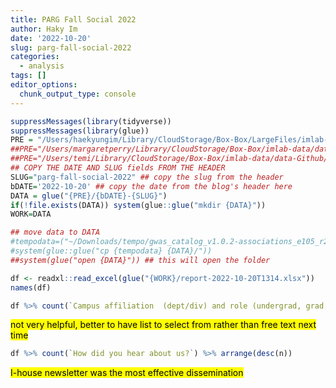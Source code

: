 ```yaml
---
title: PARG Fall Social 2022
author: Haky Im
date: '2022-10-20'
slug: parg-fall-social-2022
categories:
  - analysis
tags: []
editor_options: 
  chunk_output_type: console
---
```


```r
suppressMessages(library(tidyverse))
suppressMessages(library(glue))
PRE = "/Users/haekyungim/Library/CloudStorage/Box-Box/LargeFiles/imlab-data/data-Github/web-data"
##PRE="/Users/margaretperry/Library/CloudStorage/Box-Box/imlab-data/data-Github/web-data "
##PRE="/Users/temi/Library/CloudStorage/Box-Box/imlab-data/data-Github/web-data"
## COPY THE DATE AND SLUG fields FROM THE HEADER
SLUG="parg-fall-social-2022" ## copy the slug from the header
bDATE='2022-10-20' ## copy the date from the blog's header here
DATA = glue("{PRE}/{bDATE}-{SLUG}")
if(!file.exists(DATA)) system(glue::glue("mkdir {DATA}"))
WORK=DATA

## move data to DATA
#tempodata=("~/Downloads/tempo/gwas_catalog_v1.0.2-associations_e105_r2022-04-07.tsv")
#system(glue::glue("cp {tempodata} {DATA}/"))
##system(glue("open {DATA}")) ## this will open the folder 
```


```r
df <- readxl::read_excel(glue("{WORK}/report-2022-10-20T1314.xlsx"))
names(df)

df %>% count(`Campus affiliation  (dept/div) and role (undergrad, grad, staff, faculty, other)`) %>% arrange(desc(n))
```
<mark>not very helpful, better to have list to select from rather than free text next time</mark>

```r

df %>% count(`How did you hear about us?`) %>% arrange(desc(n)) 

```
<mark>I-house newsletter was the most effective dissemination</mark>

